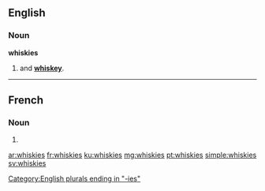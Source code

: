 ==English==

===Noun===
'''whiskies'''

# {{plural of|[[whisky]]|nodot=1}} and '''[[whiskey]]'''.

[[Category:English plurals ending in "-ies"]]
----
==French==

===Noun===
{{head|fr|g=m}}

# {{plural of|whisky|lang=fr}}

[[ar:whiskies]]
[[fr:whiskies]]
[[ku:whiskies]]
[[mg:whiskies]]
[[pt:whiskies]]
[[simple:whiskies]]
[[sv:whiskies]]
